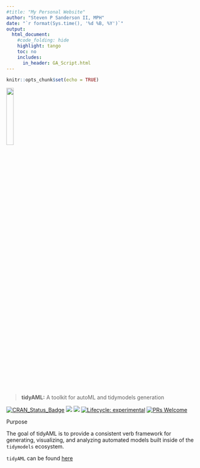 ```yaml
---
#title: "My Personal Website"
author: "Steven P Sanderson II, MPH"
date: "`r format(Sys.time(), '%d %B, %Y')`"
output:
  html_document:
    #code_folding: hide
    highlight: tango
    toc: no
    includes:
      in_header: GA_Script.html
---
```


```r
knitr::opts_chunk$set(echo = TRUE)
```

<img src="logos/tidyaml.png"   width="19.6%" align="center" />

#
> __tidyAML:__ A toolkit for autoML and tidymodels generation

<!-- badges: start -->
[![CRAN_Status_Badge](http://www.r-pkg.org/badges/version/tidyAML)](https://cran.r-project.org/package=tidyAML)
![](https://cranlogs.r-pkg.org/badges/tidyAML)
![](https://cranlogs.r-pkg.org/badges/grand-total/tidyAML)
[![Lifecycle: experimental](https://img.shields.io/badge/lifecycle-experimental-orange.svg)](https://www.tidyverse.org/lifecycle/#experimental)
[![PRs Welcome](https://img.shields.io/badge/PRs-welcome-brightgreen.svg?style=flat-square)](https://makeapullrequest.com)
<!-- badges: end -->

Purpose

The goal of tidyAML is to provide a consistent verb framework for generating,
visualizing, and analyzing automated models built inside of the `tidymodels`
ecosystem.

`tidyAML` can be found [here](https://www.spsanderson.com/tidyAML)